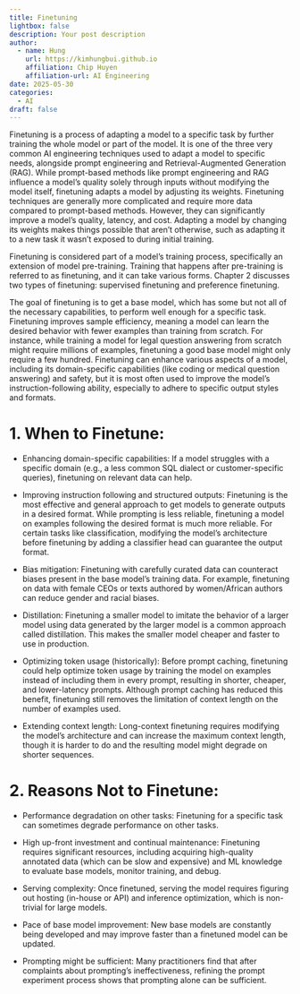 ```yaml
---
title: Finetuning
lightbox: false
description: Your post description
author:
  - name: Hung
    url: https://kimhungbui.github.io
    affiliation: Chip Huyen
    affiliation-url: AI Engineering
date: 2025-05-30
categories:
  - AI
draft: false
---
```


Finetuning is a process of adapting a model to a specific task by further training the whole model or part of the model. It is one of the three very common AI engineering techniques used to adapt a model to specific needs, alongside prompt engineering and Retrieval-Augmented Generation (RAG). While prompt-based methods like prompt engineering and RAG influence a model's quality solely through inputs without modifying the model itself, finetuning adapts a model by adjusting its weights. Finetuning techniques are generally more complicated and require more data compared to prompt-based methods. However, they can significantly improve a model's quality, latency, and cost. Adapting a model by changing its weights makes things possible that aren't otherwise, such as adapting it to a new task it wasn't exposed to during initial training.

Finetuning is considered part of a model's training process, specifically an extension of model pre-training. Training that happens after pre-training is referred to as finetuning, and it can take various forms. Chapter 2 discusses two types of finetuning: supervised finetuning and preference finetuning.

The goal of finetuning is to get a base model, which has some but not all of the necessary capabilities, to perform well enough for a specific task. Finetuning improves sample efficiency, meaning a model can learn the desired behavior with fewer examples than training from scratch. For instance, while training a model for legal question answering from scratch might require millions of examples, finetuning a good base model might only require a few hundred. Finetuning can enhance various aspects of a model, including its domain-specific capabilities (like coding or medical question answering) and safety, but it is most often used to improve the model's instruction-following ability, especially to adhere to specific output styles and formats.

# 1. When to Finetune:

- Enhancing domain-specific capabilities: If a model struggles with a specific domain (e.g., a less common SQL dialect or customer-specific queries), finetuning on relevant data can help.

- Improving instruction following and structured outputs: Finetuning is the most effective and general approach to get models to generate outputs in a desired format. While prompting is less reliable, finetuning a model on examples following the desired format is much more reliable. For certain tasks like classification, modifying the model's architecture before finetuning by adding a classifier head can guarantee the output format.

- Bias mitigation: Finetuning with carefully curated data can counteract biases present in the base model's training data. For example, finetuning on data with female CEOs or texts authored by women/African authors can reduce gender and racial biases.

- Distillation: Finetuning a smaller model to imitate the behavior of a larger model using data generated by the larger model is a common approach called distillation. This makes the smaller model cheaper and faster to use in production.

- Optimizing token usage (historically): Before prompt caching, finetuning could help optimize token usage by training the model on examples instead of including them in every prompt, resulting in shorter, cheaper, and lower-latency prompts. Although prompt caching has reduced this benefit, finetuning still removes the limitation of context length on the number of examples used.

- Extending context length: Long-context finetuning requires modifying the model's architecture and can increase the maximum context length, though it is harder to do and the resulting model might degrade on shorter sequences.

# 2. Reasons Not to Finetune:

- Performance degradation on other tasks: Finetuning for a specific task can sometimes degrade performance on other tasks.



- High up-front investment and continual maintenance: Finetuning requires significant resources, including acquiring high-quality annotated data (which can be slow and expensive) and ML knowledge to evaluate base models, monitor training, and debug.


- Serving complexity: Once finetuned, serving the model requires figuring out hosting (in-house or API) and inference optimization, which is non-trivial for large models.

- Pace of base model improvement: New base models are constantly being developed and may improve faster than a finetuned model can be updated.


- Prompting might be sufficient: Many practitioners find that after complaints about prompting's ineffectiveness, refining the prompt experiment process shows that prompting alone can be sufficient.